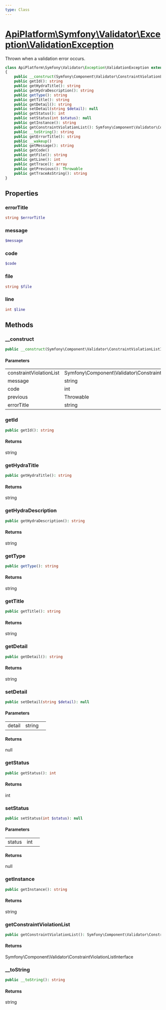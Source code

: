 ```yaml
---
type: Class
---
```


# [ApiPlatform\Symfony\Validator\Exception\ValidationException](/docs/vmain/reference/Symfony/Validator/Exception/ValidationException)

Thrown when a validation error occurs.


```php
class ApiPlatform\Symfony\Validator\Exception\ValidationException extends `<a href="/docs/vmain/reference/Validator/Exception/ValidationException">ApiPlatform\Validator\Exception\ValidationException</a>` implements Throwable, Stringable, `<a href="/docs/vmain/reference/Exception/ExceptionInterface">ApiPlatform\Exception\ExceptionInterface</a>`, `<a href="/docs/vmain/reference/Symfony/Validator/Exception/ConstraintViolationListAwareExceptionInterface">ApiPlatform\Symfony\Validator\Exception\ConstraintViolationListAwareExceptionInterface</a>`, `<a href="/docs/vmain/reference/Metadata/Exception/ProblemExceptionInterface">ApiPlatform\Metadata\Exception\ProblemExceptionInterface</a>`, `<a href="/docs/vmain/reference/Metadata/Exception/ExceptionInterface">ApiPlatform\Metadata\Exception\ExceptionInterface</a>`
{
    public __construct(Symfony\Component\Validator\ConstraintViolationListInterface $constraintViolationList, string $message, int $code, null|Throwable $previous, null|string $errorTitle)
    public getId(): string
    public getHydraTitle(): string
    public getHydraDescription(): string
    public getType(): string
    public getTitle(): string
    public getDetail(): string
    public setDetail(string $detail): null
    public getStatus(): int
    public setStatus(int $status): null
    public getInstance(): string
    public getConstraintViolationList(): Symfony\Component\Validator\ConstraintViolationListInterface
    public __toString(): string
    public getErrorTitle(): string
    public __wakeup()
    public getMessage(): string
    public getCode()
    public getFile(): string
    public getLine(): int
    public getTrace(): array
    public getPrevious(): Throwable
    public getTraceAsString(): string
}
```
## Properties
### errorTitle

```php
string $errorTitle
```



### message

```php
$message
```



### code

```php
$code
```



### file

```php
string $file
```



### line

```php
int $line
```



## Methods

### __construct



```php
public __construct(Symfony\Component\Validator\ConstraintViolationListInterface $constraintViolationList, string $message, int $code, null|Throwable $previous, null|string $errorTitle)
```

#### Parameters

<table><tbody>
<tr><td>constraintViolationList</td><td>Symfony\Component\Validator\ConstraintViolationListInterface</td><td></td></tr><tr><td>message</td><td>string</td><td></td></tr><tr><td>code</td><td>int</td><td></td></tr><tr><td>previous</td><td>Throwable</td><td></td></tr><tr><td>errorTitle</td><td>string</td><td></td></tr>
</tbody>
</table>

### getId



```php
public getId(): string
```

#### Returns

string

### getHydraTitle



```php
public getHydraTitle(): string
```

#### Returns

string

### getHydraDescription



```php
public getHydraDescription(): string
```

#### Returns

string

### getType



```php
public getType(): string
```

#### Returns

string

### getTitle



```php
public getTitle(): string
```

#### Returns

string

### getDetail



```php
public getDetail(): string
```

#### Returns

string

### setDetail



```php
public setDetail(string $detail): null
```

#### Parameters

<table><tbody>
<tr><td>detail</td><td>string</td><td></td></tr>
</tbody>
</table>

#### Returns

null

### getStatus



```php
public getStatus(): int
```

#### Returns

int

### setStatus



```php
public setStatus(int $status): null
```

#### Parameters

<table><tbody>
<tr><td>status</td><td>int</td><td></td></tr>
</tbody>
</table>

#### Returns

null

### getInstance



```php
public getInstance(): string
```

#### Returns

string

### getConstraintViolationList



```php
public getConstraintViolationList(): Symfony\Component\Validator\ConstraintViolationListInterface
```

#### Returns

Symfony\Component\Validator\ConstraintViolationListInterface

### __toString



```php
public __toString(): string
```

#### Returns

string
